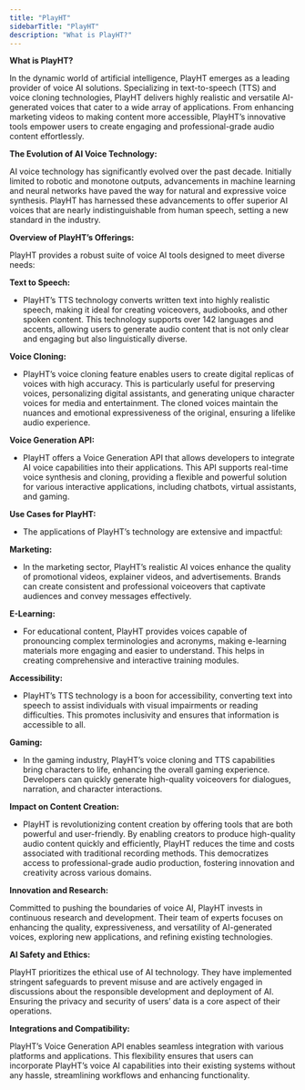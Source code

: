 ```yaml
---
title: "PlayHT"
sidebarTitle: "PlayHT"
description: "What is PlayHT?"
---
```


**What is PlayHT?**

In the dynamic world of artificial intelligence, PlayHT emerges as a leading provider of voice AI solutions. Specializing in text-to-speech (TTS) and voice cloning technologies, PlayHT delivers highly realistic and versatile AI-generated voices that cater to a wide array of applications. From enhancing marketing videos to making content more accessible, PlayHT’s innovative tools empower users to create engaging and professional-grade audio content effortlessly.

**The Evolution of AI Voice Technology:**

AI voice technology has significantly evolved over the past decade. Initially limited to robotic and monotone outputs, advancements in machine learning and neural networks have paved the way for natural and expressive voice synthesis. PlayHT has harnessed these advancements to offer superior AI voices that are nearly indistinguishable from human speech, setting a new standard in the industry.

**Overview of PlayHT’s Offerings:**

PlayHT provides a robust suite of voice AI tools designed to meet diverse needs:

**Text to Speech:**

- PlayHT’s TTS technology converts written text into highly realistic speech, making it ideal for creating voiceovers, audiobooks, and other spoken content. This technology supports over 142 languages and accents, allowing users to generate audio content that is not only clear and engaging but also linguistically diverse.

**Voice Cloning:**

- PlayHT’s voice cloning feature enables users to create digital replicas of voices with high accuracy. This is particularly useful for preserving voices, personalizing digital assistants, and generating unique character voices for media and entertainment. The cloned voices maintain the nuances and emotional expressiveness of the original, ensuring a lifelike audio experience.

**Voice Generation API:**

- PlayHT offers a Voice Generation API that allows developers to integrate AI voice capabilities into their applications. This API supports real-time voice synthesis and cloning, providing a flexible and powerful solution for various interactive applications, including chatbots, virtual assistants, and gaming.

**Use Cases for PlayHT:**

- The applications of PlayHT’s technology are extensive and impactful:

**Marketing:**

- In the marketing sector, PlayHT’s realistic AI voices enhance the quality of promotional videos, explainer videos, and advertisements. Brands can create consistent and professional voiceovers that captivate audiences and convey messages effectively.

**E-Learning:**

- For educational content, PlayHT provides voices capable of pronouncing complex terminologies and acronyms, making e-learning materials more engaging and easier to understand. This helps in creating comprehensive and interactive training modules.

**Accessibility:**

- PlayHT’s TTS technology is a boon for accessibility, converting text into speech to assist individuals with visual impairments or reading difficulties. This promotes inclusivity and ensures that information is accessible to all.

**Gaming:**

- In the gaming industry, PlayHT’s voice cloning and TTS capabilities bring characters to life, enhancing the overall gaming experience. Developers can quickly generate high-quality voiceovers for dialogues, narration, and character interactions.

**Impact on Content Creation:**

- PlayHT is revolutionizing content creation by offering tools that are both powerful and user-friendly. By enabling creators to produce high-quality audio content quickly and efficiently, PlayHT reduces the time and costs associated with traditional recording methods. This democratizes access to professional-grade audio production, fostering innovation and creativity across various domains.

**Innovation and Research:**

Committed to pushing the boundaries of voice AI, PlayHT invests in continuous research and development. Their team of experts focuses on enhancing the quality, expressiveness, and versatility of AI-generated voices, exploring new applications, and refining existing technologies.

**AI Safety and Ethics:**

PlayHT prioritizes the ethical use of AI technology. They have implemented stringent safeguards to prevent misuse and are actively engaged in discussions about the responsible development and deployment of AI. Ensuring the privacy and security of users’ data is a core aspect of their operations.

**Integrations and Compatibility:**

PlayHT’s Voice Generation API enables seamless integration with various platforms and applications. This flexibility ensures that users can incorporate PlayHT’s voice AI capabilities into their existing systems without any hassle, streamlining workflows and enhancing functionality.